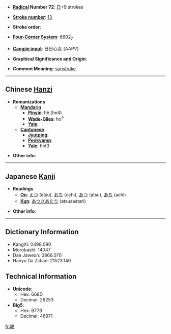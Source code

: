 * '''[[Wiktionary:Chinese radical index| Radical]] Number 72''': [[Wiktionary:Chinese radical index 日|日]]+9 strokes

* '''[[Wiktionary:Chinese total strokes index|Stroke number]]''': [[Wiktionary:Chinese total strokes index 13|13]]

* '''Stroke order''': 

* '''[[Wiktionary:Chinese four corner index|Four-Corner System]]''': 6602<sub>7</sub>

* '''[[Wiktionary:Chinese Cangjie index|Cangjie input]]''': 日日心女 (AAPV)

* '''Graphical Significance and Origin''': 

* '''Common Meaning''': [[sunstroke]]

----

== Chinese [[Hanzi]] ==

* '''Romanizations'''
** '''[[Mandarin]]'''
*** '''[[Pinyin]]''': hè (he4)
*** '''[[Wade-Giles]]''': ho<sup>4</sup>
*** '''[[Yale]]''': 
** '''[[Cantonese]]'''
*** '''[[Jyutping]]''':
*** '''[[Penkyamp]]''': 
*** '''[[Yale]]''': hot3

* '''Other info''': 

----

== Japanese [[Kanji]] ==

* '''Readings'''
** '''[[On]]''': [[えつ]] (etsu), [[おち]] (ochi), [[あつ]] (atsu), [[あち]] (achi)
** '''[[Kun]]''': [[あつさあたり]] (atsusaatari)

* '''Other info''':  

----

== Dictionary Information ==

* KangXi: 0498.090
* Morobashi: 14047
* Dae Jaweon: 0866.070
* Hanyu Da Zidian: 21523.140

== Technical Information ==

* '''Unicode''':
** Hex: 668D
** Decimal: 26253
* '''Big5''':
** Hex: B77B
** Decimal: 46971

[[fr:暍]]